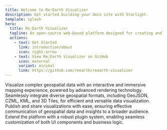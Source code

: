 ```yaml
---
title: Welcome to Re:Earth Visualizer
description: Get started building your docs site with Starlight.
template: splash
hero:
  title: Re:Earth Visualizer
  tagline: An open-source web-based platform designed for creating and visualizing maps and geographical data.
  actions:
    - text: Get Started
      link: introduction/about
      icon: right-arrow
    - text: View Re:Earth Visualizer on GitHub
      icon: external
      variant: minimal
      link: https://github.com/reearth/reearth-visualizer
---
```



<CardGrid stagger>
  <Card title="Geospatial Visualization" icon="open-book">
    Visualize complex geospatial data with an interactive and immersive mapping
    experience, powered by advanced rendering technology.
  </Card>
  <Card title="Comprehensive Data Format Support" icon="document">
    Seamlessly integrate diverse geospatial formats, including GeoJSON, CZML,
    KML, and 3D Tiles, for efficient and versatile data visualization.
  </Card>
  <Card title="Effortless Publishing and Sharing" icon="rocket">
    Publish and share visualizations with ease, ensuring effective communication
    of geospatial data and insights to a broader audience.
  </Card>
  <Card title="Plugin System" icon="puzzle">
    Extend the platform with a robust plugin system, enabling seamless
    customization of both UI components and business logic.
  </Card>
</CardGrid>
